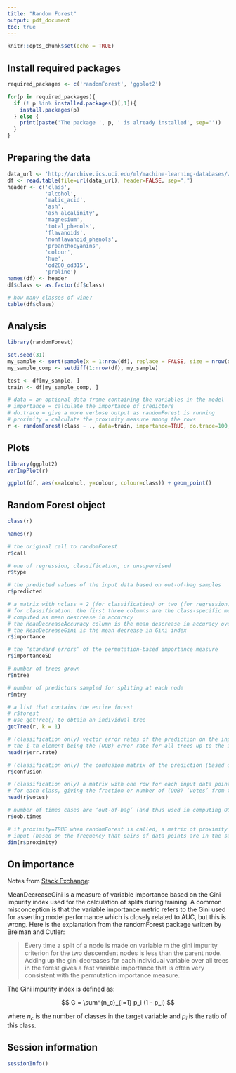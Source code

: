 ```yaml
---
title: "Random Forest"
output: pdf_document
toc: true
---
```


```r
knitr::opts_chunk$set(echo = TRUE)
```

## Install required packages

```r
required_packages <- c('randomForest', 'ggplot2')

for(p in required_packages){
  if (! p %in% installed.packages()[,1]){
    install.packages(p)
  } else {
    print(paste('The package ', p, ' is already installed', sep=''))
  }
}
```

## Preparing the data

```r
data_url <- 'http://archive.ics.uci.edu/ml/machine-learning-databases/wine/wine.data'
df <- read.table(file=url(data_url), header=FALSE, sep=",")
header <- c('class',
            'alcohol',
            'malic_acid',
            'ash',
            'ash_alcalinity',
            'magnesium',
            'total_phenols',
            'flavanoids',
            'nonflavanoid_phenols',
            'proanthocyanins',
            'colour',
            'hue',
            'od280_od315',
            'proline')
names(df) <- header
df$class <- as.factor(df$class)

# how many classes of wine?
table(df$class)
```

## Analysis

```r
library(randomForest)

set.seed(31)
my_sample <- sort(sample(x = 1:nrow(df), replace = FALSE, size = nrow(df)/2))
my_sample_comp <- setdiff(1:nrow(df), my_sample)

test <- df[my_sample, ]
train <- df[my_sample_comp, ]

# data = an optional data frame containing the variables in the model
# importance = calculate the importance of predictors
# do.trace = give a more verbose output as randomForest is running
# proximity = calculate the proximity measure among the rows
r <- randomForest(class ~ ., data=train, importance=TRUE, do.trace=100, proximity = TRUE)
```

## Plots

```r
library(ggplot2)
varImpPlot(r)

ggplot(df, aes(x=alcohol, y=colour, colour=class)) + geom_point()
```

## Random Forest object

```r
class(r)

names(r)

# the original call to randomForest
r$call

# one of regression, classification, or unsupervised
r$type

# the predicted values of the input data based on out-of-bag samples
r$predicted

# a matrix with nclass + 2 (for classification) or two (for regression) columns
# for classification: the first three columns are the class-specific measures
# computed as mean descrease in accuracy
# the MeanDecreaseAccuracy column is the mean descrease in accuracy over all classes
# the MeanDecreaseGini is the mean decrease in Gini index
r$importance

# the “standard errors” of the permutation-based importance measure
r$importanceSD

# number of trees grown
r$ntree

# number of predictors sampled for spliting at each node
r$mtry

# a list that contains the entire forest
# r$forest
# use getTree() to obtain an individual tree
getTree(r, k = 1)

# (classification only) vector error rates of the prediction on the input data,
# the i-th element being the (OOB) error rate for all trees up to the i-th
head(r$err.rate)

# (classification only) the confusion matrix of the prediction (based on OOB data)
r$confusion

# (classification only) a matrix with one row for each input data point and one column
# for each class, giving the fraction or number of (OOB) ‘votes’ from the random forest
head(r$votes)

# number of times cases are ‘out-of-bag’ (and thus used in computing OOB error estimate)
r$oob.times

# if proximity=TRUE when randomForest is called, a matrix of proximity measures among the
# input (based on the frequency that pairs of data points are in the same terminal nodes)
dim(r$proximity)
```

## On importance

Notes from [Stack Exchange](http://stats.stackexchange.com/questions/92419/relative-importance-of-a-set-of-predictors-in-a-random-forests-classification-in>):

MeanDecreaseGini is a measure of variable importance based on the Gini impurity index used for the calculation of splits during training. A common misconception is that the variable importance metric refers to the Gini used for asserting model performance which is closely related to AUC, but this is wrong. Here is the explanation from the randomForest package written by Breiman and Cutler:

> Every time a split of a node is made on variable m the gini impurity criterion for the two descendent nodes is less than the parent node. Adding up the gini decreases for each individual variable over all trees in the forest gives a fast variable importance that is often very consistent with the permutation importance measure.

The Gini impurity index is defined as:

$$ G = \sum^{n_c}_{i=1} p_i (1 - p_i) $$

where $n_c$ is the number of classes in the target variable and $p_i$ is the ratio of this class.

## Session information

```r
sessionInfo()
```
